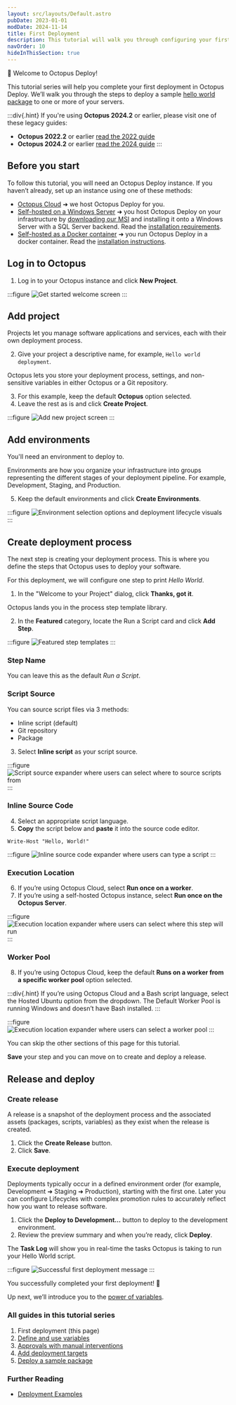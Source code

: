 ```yaml
---
layout: src/layouts/Default.astro
pubDate: 2023-01-01
modDate: 2024-11-14
title: First Deployment
description: This tutorial will walk you through configuring your first deployment in Octopus Deploy.
navOrder: 10
hideInThisSection: true
---
```


👋 Welcome to Octopus Deploy!

This tutorial series will help you complete your first deployment in Octopus Deploy. We’ll walk you through the steps to deploy a sample [hello world package](https://octopus.com/images/docs/hello-world.1.0.0.zip) to one or more of your servers.

:::div{.hint}
If you're using **Octopus 2024.2** or earlier, please visit one of these legacy guides:

- **Octopus 2022.2** or earlier [read the 2022 guide](/docs/getting-started/first-deployment/legacy-guide/2022)
- **Octopus 2024.2** or earlier [read the 2024 guide](/docs/getting-started/first-deployment/legacy-guide/2024)
:::

## Before you start

To follow this tutorial, you will need an Octopus Deploy instance. If you haven’t already, set up an instance using one of these methods:

- [Octopus Cloud](https://octopus.com/start) ➜ we host Octopus Deploy for you.
- [Self-hosted on a Windows Server](https://octopus.com/start?platform=Server) ➜ you host Octopus Deploy on your infrastructure by [downloading our MSI](https://octopus.com/download) and installing it onto a Windows Server with a SQL Server backend. Read the [installation requirements](/docs/installation/requirements).
- [Self-hosted as a Docker container](https://octopus.com/start?platform=Server) ➜ you run Octopus Deploy in a docker container. Read the [installation instructions](https://octopus.com/blog/introducing-linux-docker-image).

## Log in to Octopus

1. Log in to your Octopus instance and click **New Project**.

:::figure
![Get started welcome screen](/docs/getting-started/first-deployment/images/get-started.png)
:::

## Add project
Projects let you manage software applications and services, each with their own deployment process.

2. Give your project a descriptive name, for example, `Hello world deployment`.

Octopus lets you store your deployment process, settings, and non-sensitive variables in either Octopus or a Git repository. 

3. For this example, keep the default **Octopus** option selected.
4. Leave the rest as is and click **Create Project**.

:::figure
![Add new project screen](/docs/getting-started/first-deployment/images/add-new-project.png)
:::

## Add environments
You'll need an environment to deploy to.

Environments are how you organize your infrastructure into groups representing the different stages of your deployment pipeline. For example, Development, Staging, and Production.

5. Keep the default environments and click **Create Environments**.

:::figure
![Environment selection options and deployment lifecycle visuals](/docs/getting-started/first-deployment/images/select-environments.png)
:::

## Create deployment process

The next step is creating your deployment process. This is where you define the steps that Octopus uses to deploy your software. 

For this deployment, we will configure one step to print _Hello World_.

1. In the "Welcome to your Project" dialog, click **Thanks, got it**.

Octopus lands you in the process step template library.

2. In the **Featured** category, locate the Run a Script card and click **Add Step**.

:::figure
![Featured step templates](/docs/getting-started/first-deployment/images/add-step.png)
:::

### Step Name
You can leave this as the default _Run a Script_.

### Script Source

You can source script files via 3 methods:

- Inline script (default)
- Git repository
- Package

3. Select **Inline script** as your script source. 

:::figure
![Script source expander where users can select where to source scripts from](/docs/getting-started/first-deployment/images/script-source.png)
:::

### Inline Source Code

4. Select an appropriate script language.
5. **Copy** the script below and **paste** it into the source code editor.

```
Write-Host "Hello, World!"
```

:::figure
![Inline source code expander where users can type a script](/docs/getting-started/first-deployment/images/inline-source-code.png)
:::

### Execution Location

6. If you’re using Octopus Cloud, select **Run once on a worker**. 
7. If you’re using a self-hosted Octopus instance, select **Run once on the Octopus Server**.

:::figure
![Execution location expander where users can select where this step will run](/docs/getting-started/first-deployment/images/execution-location.png)
:::

### Worker Pool

8. If you’re using Octopus Cloud, keep the default **Runs on a worker from a specific worker pool** option selected.

:::div{.hint}
If you’re using Octopus Cloud and a Bash script language, select the Hosted Ubuntu option from the dropdown. The Default Worker Pool is running Windows and doesn’t have Bash installed.
:::

:::figure
![Execution location expander where users can select a worker pool](/docs/getting-started/first-deployment/images/worker-pool.png)
:::

You can skip the other sections of this page for this tutorial.

**Save** your step and you can move on to create and deploy a release.

## Release and deploy

### Create release

A release is a snapshot of the deployment process and the associated assets (packages, scripts, variables) as they exist when the release is created.

1. Click the **Create Release** button.
2. Click **Save**.

### Execute deployment

Deployments typically occur in a defined environment order (for example, Development ➜ Staging ➜ Production), starting with the first one. Later you can configure Lifecycles with complex promotion rules to accurately reflect how you want to release software.

1. Click the **Deploy to Development…** button to deploy to the development environment.
2. Review the preview summary and when you’re ready, click **Deploy**.

The **Task Log** will show you in real-time the tasks Octopus is taking to run your Hello World script.

:::figure
![Successful first deployment message](/docs/getting-started/first-deployment/images/successful-deployment.png)
:::

You successfully completed your first deployment! 🎉 

Up next, we’ll introduce you to the [power of variables](/docs/getting-started/first-deployment/define-and-use-variables).

### All guides in this tutorial series

1. First deployment (this page)
2. [Define and use variables](/docs/getting-started/first-deployment/define-and-use-variables)
3. [Approvals with manual interventions](/docs/getting-started/first-deployment/approvals-with-manual-interventions)
4. [Add deployment targets](/docs/getting-started/first-deployment/add-deployment-targets)
5. [Deploy a sample package](/docs/getting-started/first-deployment/deploy-a-package)

### Further Reading

- [Deployment Examples](/docs/deployments)
